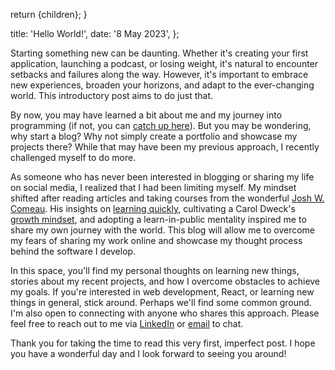 

  return <Layout meta={meta}>{children}</Layout>;
}

  title: 'Hello World!',
  date: '8 May 2023',
};

<Head>
  <title>{meta.title}</title>
  <meta property="og:image" content="*.vercel.app/api/og?title=Hello World!" />
</Head>

Starting something new can be daunting. Whether it's creating your first application, launching a podcast, or losing weight, it's natural to encounter setbacks and failures along the way. However, it's important to embrace new experiences, broaden your horizons, and adapt to the ever-changing world. This introductory post aims to do just that.

By now, you may have learned a bit about me and my journey into programming (if not, you can [catch up here](https://fdukat.com/about)). But you may be wondering, why start a blog? Why not simply create a portfolio and showcase my projects there? While that may have been my previous approach, I recently challenged myself to do more.

As someone who has never been interested in blogging or sharing my life on social media, I realized that I had been limiting myself. My mindset shifted after reading articles and taking courses from the wonderful [Josh W. Comeau](https://www.joshwcomeau.com/). His insights on [learning quickly](https://www.joshwcomeau.com/blog/how-to-learn-stuff-quickly/), cultivating a Carol Dweck's [growth mindset](https://www.youtube.com/watch?v=-71zdXCMU6A), and adopting a learn-in-public mentality inspired me to share my own journey with the world. This blog will allow me to overcome my fears of sharing my work online and showcase my thought process behind the software I develop.

In this space, you'll find my personal thoughts on learning new things, stories about my recent projects, and how I overcome obstacles to achieve my goals. If you're interested in web development, React, or learning new things in general, stick around. Perhaps we'll find some common ground. I'm also open to connecting with anyone who shares this approach. Please feel free to reach out to me via [LinkedIn](https://www.linkedin.com/in/fdukat/) or [email](mailto:contact@fdukat.com) to chat.

Thank you for taking the time to read this very first, imperfect post. I hope you have a wonderful day and I look forward to seeing you around!

<Footer />
